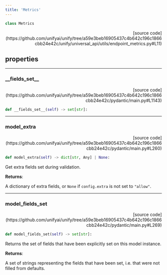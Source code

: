 ```yaml
---
title: 'Metrics'
---
```


```python
class Metrics
```

<p align="right">[source code](https://github.com/unifyai/unify/tree/a59e3beb16905437c4b642c196c1866cbb24e42c/unify/universal_api/utils/endpoint_metrics.py#L11)</p>



## properties

---

### \_\_fields\_set\_\_

<p align="right">[source code](https://github.com/unifyai/unify/tree/a59e3beb16905437c4b642c196c1866cbb24e42c/pydantic/main.py#L1143)</p>

```python
def __fields_set__(self) -> set[str]:
```



---

### model\_extra

<p align="right">[source code](https://github.com/unifyai/unify/tree/a59e3beb16905437c4b642c196c1866cbb24e42c/pydantic/main.py#L260)</p>

```python
def model_extra(self) -> dict[str, Any] | None:
```

Get extra fields set during validation.

**Returns**:

A dictionary of extra fields, or `None` if `config.extra` is not set to `"allow"`.

---

### model\_fields\_set

<p align="right">[source code](https://github.com/unifyai/unify/tree/a59e3beb16905437c4b642c196c1866cbb24e42c/pydantic/main.py#L269)</p>

```python
def model_fields_set(self) -> set[str]:
```

Returns the set of fields that have been explicitly set on this model instance.

**Returns**:

A set of strings representing the fields that have been set,
i.e. that were not filled from defaults.